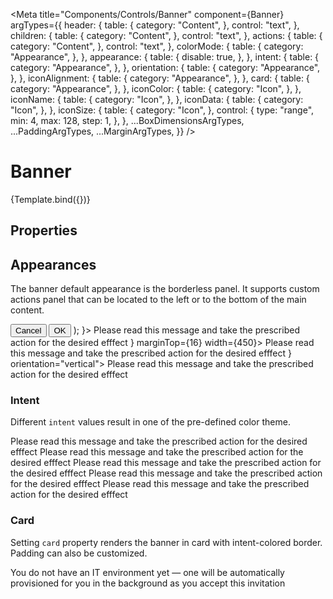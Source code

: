 
<Meta
  title="Components/Controls/Banner"
  component={Banner}
  argTypes={{
    header: {
      table: {
        category: "Content",
      },
      control: "text",
    },
    children: {
      table: {
        category: "Content",
      },
      control: "text",
    },
    actions: {
      table: {
        category: "Content",
      },
      control: "text",
    },
    colorMode: {
      table: {
        category: "Appearance",
      },
    },
    appearance: {
      table: {
        disable: true,
      },
    },
    intent: {
      table: {
        category: "Appearance",
      },
    },
    orientation: {
      table: {
        category: "Appearance",
      },
    },
    iconAlignment: {
      table: {
        category: "Appearance",
      },
    },
    card: {
      table: {
        category: "Appearance",
      },
    },
    iconColor: {
      table: {
        category: "Icon",
      },
    },
    iconName: {
      table: {
        category: "Icon",
      },
    },
    iconData: {
      table: {
        category: "Icon",
      },
    },
    iconSize: {
      table: {
        category: "Icon",
      },
      control: {
        type: "range",
        min: 4,
        max: 128,
        step: 1,
      },
    },
    ...BoxDimensionsArgTypes,
    ...PaddingArgTypes,
    ...MarginArgTypes,
  }}
/>


# Banner

<Description of={Banner} />

<Canvas withSource="none">
  <Story
    name="Basic"
    args={{
      children: "Please read this message and take the prescribed action for the desired efffect",
      intent: "success",
    }}>
    {Template.bind({})}
  </Story>
</Canvas>

## Properties

<ArgsTable story="Basic" />

## Appearances

The banner default appearance is the borderless panel. It supports custom actions panel that can be located to the left or to the bottom of the main content.

  <Pane orientation="horizontal" horizontalAlignment="right">
    <Button appearance="minimal">Cancel</Button>
    <Button marginLeft={8}>OK</Button>
  </Pane>
);

<Canvas>
  <Story name="Actions — Horizontal">
    <Banner actions={<BannerActions />}>
      Please read this message and take the prescribed action for the desired efffect
    </Banner>
    <Banner intent="neutral" actions={<BannerActions />} marginTop={16} width={450}>
      Please read this message and take the prescribed action for the desired efffect
    </Banner>
  </Story>
  <Story name="Actions — Vertical">
    <Banner actions={<BannerActions />} orientation="vertical">
      Please read this message and take the prescribed action for the desired efffect
    </Banner>
  </Story>
</Canvas>

### Intent

Different `intent` values result in one of the pre-defined color theme.

<Canvas>
  <Story name="Intents">
    <Banner intent="none" header="Intent — None">
      Please read this message and take the prescribed action for the desired efffect
    </Banner>
    <Banner intent="success" header="Intent — Success" marginTop={16}>
      Please read this message and take the prescribed action for the desired efffect
    </Banner>
    <Banner intent="warning" header="Intent — Warning" marginTop={16}>
      Please read this message and take the prescribed action for the desired efffect
    </Banner>
    <Banner intent="danger" header="Intent — Danger" marginTop={16}>
      Please read this message and take the prescribed action for the desired efffect
    </Banner>
    <Banner intent="neutral" header="Intent — Neutral" marginTop={16}>
      Please read this message and take the prescribed action for the desired efffect
    </Banner>
  </Story>
</Canvas>

### Card

Setting `card` property renders the banner in card with intent-colored border. Padding can also be customized.

<Canvas>
  <Story name="Card">
    <Banner intent="warning" card padding={16} maxWidth={560}>
      You do not have an IT environment yet — one will be automatically provisioned for you in the background as you
      accept this invitation
    </Banner>
  </Story>
</Canvas>
